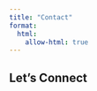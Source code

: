 ```yaml
---
title: "Contact"
format:
  html:
    allow-html: true
---
```


## Let's Connect

<div class="contact-grid"> 

<a href="mailto:apafnutyev@gmail.com" class="contact-icon" title="Email"> 
    <i class="fas fa-envelope"></i> 
</a> 

<a href="https://www.linkedin.com/in/andrey-pafnutyev/" class="contact-icon" title="LinkedIn" target="_blank"> 
    <i class="fab fa-linkedin"></i> 
</a> 

<a href="https://github.com/616797" class="contact-icon" title="GitHub #1" target="_blank"> 
    <i class="fab fa-github"></i> 
</a> 

<a href="https://github.com/PafnutyevA" class="contact-icon" title="GitHub #2" target="_blank"> 
    <i class="fab fa-github"></i> 
</a> 

</div>